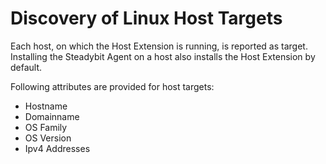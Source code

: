 # Discovery of Linux Host Targets

Each host, on which the Host Extension is running, is reported as target. Installing the Steadybit Agent on a host also installs the Host Extension by default.

Following attributes are provided for host targets:

* Hostname
* Domainname
* OS Family
* OS Version
* Ipv4 Addresses
